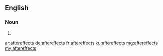 {{also|after-effects}}
==English==

===Noun===
{{head|en|noun plural form}}

# {{plural of|aftereffect|lang=en}}

[[ar:aftereffects]]
[[de:aftereffects]]
[[fr:aftereffects]]
[[ku:aftereffects]]
[[mg:aftereffects]]
[[my:aftereffects]]